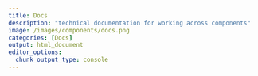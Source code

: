 ```yaml
---
title: Docs
description: "technical documentation for working across components"
image: /images/components/docs.png
categories: [Docs]
output: html_document
editor_options: 
  chunk_output_type: console
---
```


